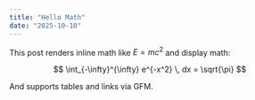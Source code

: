 ```yaml
---
title: "Hello Math"
date: "2025-10-10"
---
```


This post renders inline math like $E=mc^2$ and display math:

$$
\int_{-\infty}^{\infty} e^{-x^2} \, dx = \sqrt{\pi}
$$

And supports tables and links via GFM.


